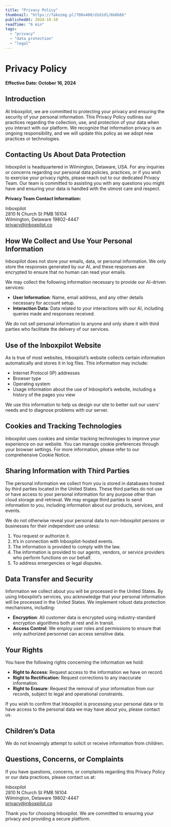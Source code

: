 ```yaml
---
title: "Privacy Policy"
thumbnail: "https://fakeimg.pl/700x400/d1d1d1/6b6b6b"
publishedAt: 2024-10-10
readTime: "6 min"
tags:
  - "privacy"
  - "data protection"
  - "legal"
---
```


# Privacy Policy

**Effective Date: October 16, 2024**

## Introduction

At Inboxpilot, we are committed to protecting your privacy and ensuring the security of your personal information. This Privacy Policy outlines our practices regarding the collection, use, and protection of your data when you interact with our platform. We recognize that information privacy is an ongoing responsibility, and we will update this policy as we adopt new practices or technologies.

## Contacting Us About Data Protection

Inboxpilot is headquartered in Wilmington, Delaware, USA. For any inquiries or concerns regarding our personal data policies, practices, or if you wish to exercise your privacy rights, please reach out to our dedicated Privacy Team. Our team is committed to assisting you with any questions you might have and ensuring your data is handled with the utmost care and respect.

**Privacy Team Contact Information:**

Inboxpilot  
2810 N Church St PMB 16104  
Wilmington, Delaware 19802-4447  
privacy@inboxpilot.co

## How We Collect and Use Your Personal Information

Inboxpilot does not store your emails, data, or personal information. We only store the responses generated by our AI, and these responses are encrypted to ensure that no human can read your emails. 

We may collect the following information necessary to provide our AI-driven services:

- **User Information**: Name, email address, and any other details necessary for account setup.
- **Interaction Data**: Data related to your interactions with our AI, including queries made and responses received.

We do not sell personal information to anyone and only share it with third parties who facilitate the delivery of our services.

## Use of the Inboxpilot Website

As is true of most websites, Inboxpilot’s website collects certain information automatically and stores it in log files. This information may include:

- Internet Protocol (IP) addresses
- Browser type
- Operating system
- Usage information about the use of Inboxpilot’s website, including a history of the pages you view

We use this information to help us design our site to better suit our users’ needs and to diagnose problems with our server.

## Cookies and Tracking Technologies

Inboxpilot uses cookies and similar tracking technologies to improve your experience on our website. You can manage cookie preferences through your browser settings. For more information, please refer to our comprehensive Cookie Notice.

## Sharing Information with Third Parties

The personal information we collect from you is stored in databases hosted by third parties located in the United States. These third parties do not use or have access to your personal information for any purpose other than cloud storage and retrieval. We may engage third parties to send information to you, including information about our products, services, and events.

We do not otherwise reveal your personal data to non-Inboxpilot persons or businesses for their independent use unless:

1. You request or authorize it.
2. It’s in connection with Inboxpilot-hosted events.
3. The information is provided to comply with the law.
4. The information is provided to our agents, vendors, or service providers who perform functions on our behalf.
5. To address emergencies or legal disputes.

## Data Transfer and Security

Information we collect about you will be processed in the United States. By using Inboxpilot’s services, you acknowledge that your personal information will be processed in the United States. We implement robust data protection mechanisms, including:

- **Encryption**: All customer data is encrypted using industry-standard encryption algorithms both at rest and in transit.
- **Access Control**: We employ user roles and permissions to ensure that only authorized personnel can access sensitive data.

## Your Rights

You have the following rights concerning the information we hold:

- **Right to Access**: Request access to the information we have on record.
- **Right to Rectification**: Request corrections to any inaccurate information.
- **Right to Erasure**: Request the removal of your information from our records, subject to legal and operational constraints.

If you wish to confirm that Inboxpilot is processing your personal data or to have access to the personal data we may have about you, please contact us.

## Children’s Data

We do not knowingly attempt to solicit or receive information from children.

## Questions, Concerns, or Complaints

If you have questions, concerns, or complaints regarding this Privacy Policy or our data practices, please contact us at:

Inboxpilot  
2810 N Church St PMB 16104  
Wilmington, Delaware 19802-4447  
privacy@inboxpilot.co

Thank you for choosing Inboxpilot. We are committed to ensuring your privacy and providing a secure platform.
